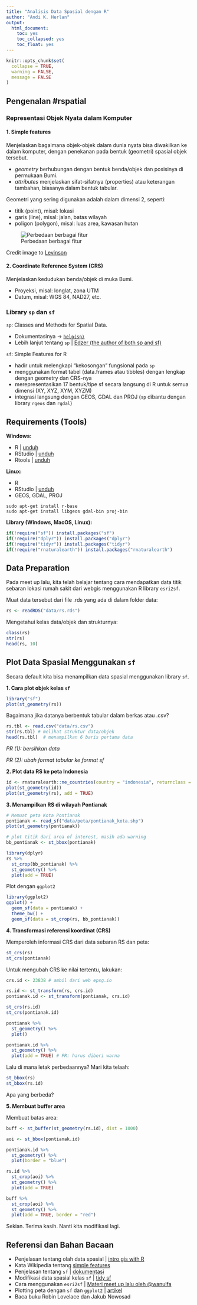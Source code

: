 ```yaml
---
title: "Analisis Data Spasial dengan R"
author: "Andi K. Herlan"
output:
  html_document:
    toc: yes
    toc_collapsed: yes
    toc_float: yes
---
```


```r
knitr::opts_chunk$set(
  collapse = TRUE, 
  warning = FALSE,
  message = FALSE
)
```

## Pengenalan #rspatial

### Representasi Objek Nyata dalam Komputer

#### 1. Simple features

Menjelaskan bagaimana objek-objek dalam dunia nyata bisa diwakilkan ke dalam komputer, dengan penekanan pada bentuk (geometri) spasial objek tersebut.

- *geometry* berhubungan dengan bentuk benda/objek dan posisinya di permukaan Bumi.
- *attributes* menjelaskan sifat-sifatnya (properties) atau keterangan tambahan, biasanya dalam bentuk tabular.

Geometri yang sering digunakan adalah dalam dimensi 2, seperti:

- titik (point), misal: lokasi
- garis (line), misal: jalan, batas wilayah
- poligon (polygon), misal: luas area, kawasan hutan

![Perbedaan berbagai fitur](assets/features_diff.png "Feature geometry oleh Levinson")

Credit image to [Levinson](https://transportist.org/2019/11/06/catchment-if-you-can-the-effect-of-station-entrance-and-exit-locations-on-accessibility/)

#### 2. Coordinate Reference System (CRS)

Menjelaskan kedudukan benda/objek di muka Bumi.

- Proyeksi, misal: longlat, zona UTM
- Datum, misal: WGS 84, NAD27, etc.

### Library `sp` dan `sf`

`sp`: Classes and Methods for Spatial Data.

- Dokumentasinya -> [`help(sp)`](https://cran.r-project.org/web/packages/sp/index.html)
- Lebih lanjut tentang `sp` | [Edzer (the author of both sp and sf)](https://edzer.github.io/sp/)

`sf`: Simple Features for R

- hadir untuk melengkapi "kekosongan" fungsional pada `sp`
- menggunakan format tabel (data.frames atau tibbles) dengan lengkap dengan geometry dan CRS-nya
- merepresentasikan 17 bentuk/tipe sf secara langsung di R untuk semua dimensi (XY, XYZ, XYM, XYZM)
- integrasi langsung dengan GEOS, GDAL dan PROJ (`sp` dibantu dengan library `rgeos` dan `rgdal`)

## Requirements (Tools)

**Windows:**

- R | [unduh](https://cran.r-project.org/)
- RStudio | [unduh](https://rstudio.com/products/rstudio/download/)
- Rtools | [unduh](https://cran.r-project.org/bin/windows/Rtools/)

**Linux:**

- R
- RStudio | [unduh](https://rstudio.com/products/rstudio/download/)
- GEOS, GDAL, PROJ

```{}
sudo apt-get install r-base
sudo apt-get install libgeos gdal-bin proj-bin
```

**Library (Windows, MacOS, Linux):**

```R
if(!require("sf")) install.packages("sf")
if(!require("dplyr")) install.packages("dplyr")
if(!require("tidyr")) install.packages("tidyr")
if(!require("rnaturalearth")) install.packages("rnaturalearth")
```

## Data Preparation

Pada meet up lalu, kita telah belajar tentang cara mendapatkan data titik sebaran lokasi rumah sakit dari webgis menggunakan R library `esri2sf`.

Muat data tersebut dari file .rds yang ada di dalam folder data:

```R
rs <- readRDS("data/rs.rds")
```

Mengetahui kelas data/objek dan strukturnya:

```R
class(rs)
str(rs)
head(rs, 10)
```

## Plot Data Spasial Menggunakan `sf`

Secara default kita bisa menampilkan data spasial menggunakan library `sf`.

**1. Cara plot objek kelas `sf`**

```R
library("sf")
plot(st_geometry(rs))
```

Bagaimana jika datanya berbentuk tabular dalam berkas atau .csv?

```R
rs.tbl <- read.csv("data/rs.csv")
str(rs.tbl) # melihat struktur data/objek
head(rs.tbl)  # menampilkan 6 baris pertama data
```

*PR (1): bersihkan data*

*PR (2): ubah format tabular ke format sf*

**2. Plot data RS ke peta Indonesia**

```R
id <- rnaturalearth::ne_countries(country = "indonesia", returnclass = "sf")
plot(st_geometry(id))
plot(st_geometry(rs), add = TRUE)
```

**3. Menampilkan RS di wilayah Pontianak**

```R
# Memuat peta Kota Pontianak
pontianak <- read_sf("data/peta/pontianak_kota.shp")
plot(st_geometry(pontianak))

# plot titik dari area of interest, masih ada warning
bb_pontianak <- st_bbox(pontianak)

library(dplyr)
rs %>% 
  st_crop(bb_pontianak) %>% 
  st_geometry() %>% 
  plot(add = TRUE)
```

Plot dengan `ggplot2`

```R
library(ggplot2)
ggplot() +
  geom_sf(data = pontianak) +
  theme_bw() +
  geom_sf(data = st_crop(rs, bb_pontianak))
```

**4. Transformasi referensi koordinat (CRS)**

Memperoleh informasi CRS dari data sebaran RS dan peta:

```R
st_crs(rs)
st_crs(pontianak)
```

Untuk mengubah CRS ke nilai tertentu, lakukan:

```R
crs.id <- 23838 # ambil dari web epsg.io

rs.id <- st_transform(rs, crs.id)
pontianak.id <- st_transform(pontianak, crs.id)

st_crs(rs.id)
st_crs(pontianak.id)

pontianak %>% 
  st_geometry() %>% 
  plot()

pontianak.id %>% 
  st_geometry() %>% 
  plot(add = TRUE) # PR: harus diberi warna
```

Lalu di mana letak perbedaannya? Mari kita telaah:

```R
st_bbox(rs)
st_bbox(rs.id)
```

Apa yang berbeda?

**5. Membuat buffer area**

Membuat batas area:

```R
buff <- st_buffer(st_geometry(rs.id), dist = 1000)

aoi <- st_bbox(pontianak.id)

pontianak.id %>% 
  st_geometry() %>% 
  plot(border = "blue")

rs.id %>%
  st_crop(aoi) %>% 
  st_geometry() %>% 
  plot(add = TRUE)

buff %>%
  st_crop(aoi) %>% 
  st_geometry() %>% 
  plot(add = TRUE, border = "red")
```

Sekian. Terima kasih. Nanti kita modifikasi lagi.

## Referensi dan Bahan Bacaan

- Penjelasan tentang olah data spasial | [intro gis with R](https://www.jessesadler.com/post/gis-with-r-intro/)
- Kata Wikipedia tentang [simple features](https://en.wikipedia.org/wiki/Simple_Features)
- Penjelasan tentang `sf` | [dokumentasi](https://cran.r-project.org/web/packages/sf/vignettes/sf1.html)
- Modifikasi data spasial kelas `sf` | [tidy sf](http://strimas.com/r/tidy-sf/)
- Cara menggunakan `esri2sf` | [Materi meet up lalu oleh @wanulfa](https://github.com/wanulfa/argis-server)
- Plotting peta dengan `sf` dan `ggplot2` | [artikel](https://www.r-bloggers.com/zooming-in-on-maps-with-sf-and-ggplot2/)
- Baca buku Robin Lovelace dan Jakub Nowosad